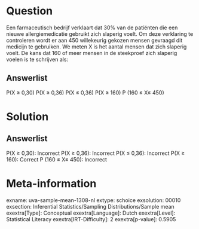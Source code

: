 Question
========

Een farmaceutisch bedrijf verklaart dat 30% van de patiënten die een
nieuwe allergiemedicatie gebruikt zich slaperig voelt. Om deze
verklaring te controleren wordt er aan 450 willekeurig gekozen mensen
gevraagd dit medicijn te gebruiken. We meten X is het aantal mensen dat
zich slaperig voelt. De kans dat 160 of meer mensen in de steekproef
zich slaperig voelen is te schrijven als:

Answerlist
----------

P(X ≥ 0,30)
P(X ≥ 0,36)
P(X ≤ 0,36)
P(X ≥ 160)
P (160 ≤ X≤ 450)

Solution
========

Answerlist
----------

P(X ≥ 0,30): Incorrect
P(X ≥ 0,36): Incorrect
P(X ≤ 0,36): Incorrect
P(X ≥ 160): Correct
P (160 ≤ X≤ 450): Incorrect

Meta-information
================
exname: uva-sample-mean-1308-nl
extype: schoice
exsolution: 00010
exsection: Inferential Statistics/Sampling Distributions/Sample mean
exextra[Type]: Conceptual
exextra[Language]: Dutch
exextra[Level]: Statistical Literacy
exextra[IRT-Difficulty]: 2
exextra[p-value]: 0.5905
